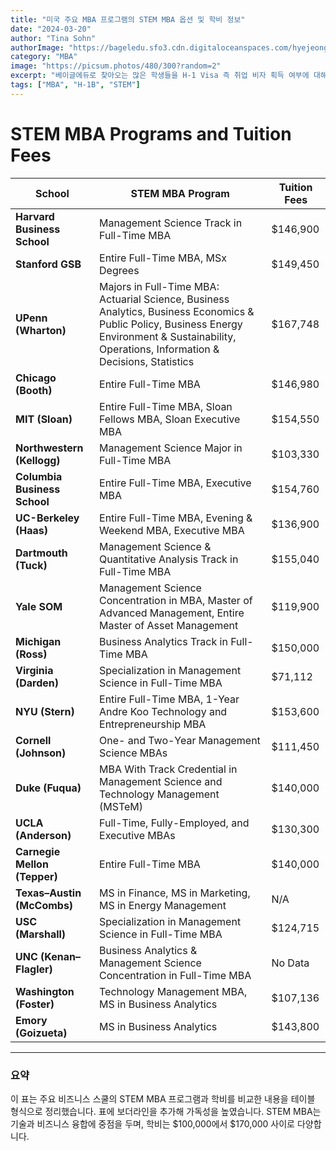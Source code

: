 ```yaml
---
title: "미국 주요 MBA 프로그램의 STEM MBA 옵션 및 학비 정보"
date: "2024-03-20"
author: "Tina Sohn"
authorImage: "https://bageledu.sfo3.cdn.digitaloceanspaces.com/hyejeong.jpg"
category: "MBA"
image: "https://picsum.photos/480/300?random=2"
excerpt: "베이글에듀로 찾아오는 많은 학생들을 H-1 Visa 즉 취업 비자 획득 여부에 대해 궁금해 합니다. MBA 졸업 후에 1년 짜리 OPT ( Optional Practical Training) 즉 Work Authorization Documentation 을 받을 수 있습니다."
tags: ["MBA", "H-1B", "STEM"]
---
```


# STEM MBA Programs and Tuition Fees

| **School**                | **STEM MBA Program**                                                                                                 | **Tuition Fees** |
|---------------------------|----------------------------------------------------------------------------------------------------------------------|------------------|
| **Harvard Business School**   | Management Science Track in Full-Time MBA                                                                           | $146,900         |
| **Stanford GSB**              | Entire Full-Time MBA, MSx Degrees                                                                                   | $149,450         |
| **UPenn (Wharton)**           | Majors in Full-Time MBA: Actuarial Science, Business Analytics, Business Economics & Public Policy, Business Energy Environment & Sustainability, Operations, Information & Decisions, Statistics | $167,748         |
| **Chicago (Booth)**           | Entire Full-Time MBA                                                                                                | $146,980         |
| **MIT (Sloan)**               | Entire Full-Time MBA, Sloan Fellows MBA, Sloan Executive MBA                                                        | $154,550         |
| **Northwestern (Kellogg)**    | Management Science Major in Full-Time MBA                                                                           | $103,330         |
| **Columbia Business School**  | Entire Full-Time MBA, Executive MBA                                                                                 | $154,760         |
| **UC-Berkeley (Haas)**        | Entire Full-Time MBA, Evening & Weekend MBA, Executive MBA                                                          | $136,900         |
| **Dartmouth (Tuck)**          | Management Science & Quantitative Analysis Track in Full-Time MBA                                                   | $155,040         |
| **Yale SOM**                  | Management Science Concentration in MBA, Master of Advanced Management, Entire Master of Asset Management           | $119,900         |
| **Michigan (Ross)**           | Business Analytics Track in Full-Time MBA                                                                           | $150,000         |
| **Virginia (Darden)**         | Specialization in Management Science in Full-Time MBA                                                               | $71,112          |
| **NYU (Stern)**               | Entire Full-Time MBA, 1-Year Andre Koo Technology and Entrepreneurship MBA                                          | $153,600         |
| **Cornell (Johnson)**         | One- and Two-Year Management Science MBAs                                                                           | $111,450         |
| **Duke (Fuqua)**              | MBA With Track Credential in Management Science and Technology Management (MSTeM)                                   | $140,000         |
| **UCLA (Anderson)**           | Full-Time, Fully-Employed, and Executive MBAs                                                                       | $130,300         |
| **Carnegie Mellon (Tepper)**  | Entire Full-Time MBA                                                                                                | $140,000         |
| **Texas–Austin (McCombs)**    | MS in Finance, MS in Marketing, MS in Energy Management                                                             | N/A              |
| **USC (Marshall)**            | Specialization in Management Science in Full-Time MBA                                                              | $124,715         |
| **UNC (Kenan–Flagler)**       | Business Analytics & Management Science Concentration in Full-Time MBA                                              | No Data          |
| **Washington (Foster)**       | Technology Management MBA, MS in Business Analytics                                                                | $107,136         |
| **Emory (Goizueta)**          | MS in Business Analytics                                                                                            | $143,800         |

---

### 요약
이 표는 주요 비즈니스 스쿨의 STEM MBA 프로그램과 학비를 비교한 내용을 테이블 형식으로 정리했습니다. 표에 보더라인을 추가해 가독성을 높였습니다. STEM MBA는 기술과 비즈니스 융합에 중점을 두며, 학비는 $100,000에서 $170,000 사이로 다양합니다.

